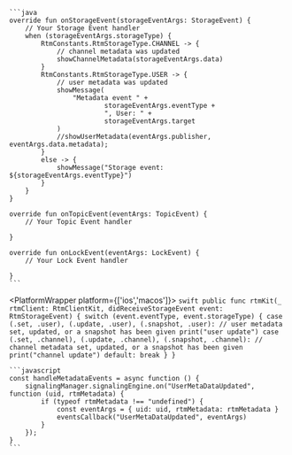 <PlatformWrapper platform='android'>

    ```java
    override fun onStorageEvent(storageEventArgs: StorageEvent) {
        // Your Storage Event handler
        when (storageEventArgs.storageType) {
            RtmConstants.RtmStorageType.CHANNEL -> {
                // channel metadata was updated
                showChannelMetadata(storageEventArgs.data)
            }
            RtmConstants.RtmStorageType.USER -> {
                // user metadata was updated
                showMessage(
                    "Metadata event " +
                            storageEventArgs.eventType +
                            ", User: " +
                            storageEventArgs.target
                )
                //showUserMetadata(eventArgs.publisher, eventArgs.data.metadata);
            }
            else -> {
                showMessage("Storage event: ${storageEventArgs.eventType}")
            }
        }
    }    

    override fun onTopicEvent(eventArgs: TopicEvent) {
        // Your Topic Event handler
    
    }

    override fun onLockEvent(eventArgs: LockEvent) {
        // Your Lock Event handler
    
    }
    ```

</PlatformWrapper>

<PlatformWrapper platform={['ios','macos']}>
    ```swift
    public func rtmKit(_ rtmClient: RtmClientKit, didReceiveStorageEvent event: RtmStorageEvent) {
        switch (event.eventType, event.storageType) {
        case (.set, .user), (.update, .user), (.snapshot, .user):
            // user metadata set, updated, or a snapshot has been given
            print("user update")
        case (.set, .channel), (.update, .channel), (.snapshot, .channel):
            // channel metadata set, updated, or a snapshot has been given
            print("channel update")
        default: break
        }
    }
    ```

</PlatformWrapper>

<PlatformWrapper platform = 'web'>

    ```javascript
    const handleMetadataEvents = async function () {
        signalingManager.signalingEngine.on("UserMetaDataUpdated", function (uid, rtmMetadata) {
            if (typeof rtmMetadata !== "undefined") {
                const eventArgs = { uid: uid, rtmMetadata: rtmMetadata }
                eventsCallback("UserMetaDataUpdated", eventArgs)
            }
        });   
    }
    ```     
</PlatformWrapper>

